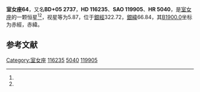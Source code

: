 {{Starbox begin
| name = 室女座64
}}
{{Starbox observe
| epoch = [[J2000.0|J2000.0]]
| constell = [[室女座|室女座]]<ref name=SIMBAD>{{cite web
 | url=http://simbad.u-strasbg.fr/simbad/sim-id?Ident=HR+5040
 | title=Pulsating variable Star
 | publisher=Centre de Données astronomiques de Strasbourg
 | work=SIMBAD
 | accessdate=2012-07-13
 | archive-date=2016-03-17
 | archive-url=https://web.archive.org/web/20160317133447/http://simbad.u-strasbg.fr/simbad/sim-id?Ident=HR+5040
 | dead-url=no
 }}</ref><ref name=DATA>{{cite web
 | url=http://vizier.u-strasbg.fr/viz-bin/VizieR-5?-out.add=.&-source=5050&-corr=PK=HR&-out.max=9999&HR=5040
 | title=VizieR Detailed Page
 | accessdate=2012-07-13
 | archive-date=2016-03-05
 | archive-url=https://web.archive.org/web/20160305050141/http://vizier.u-strasbg.fr/viz-bin/VizieR-5?-out.add=.&-source=5050&-corr=PK=HR&-out.max=9999&HR=5040
 | dead-url=no
 }}</ref>
| 星官 = 
| ra = {{RA|13|22|9.7}}<ref name=SIMBAD /><ref name=DATA />
| dec = {{DEC|+5|9|17}}<ref name=SIMBAD /><ref name=DATA />
| appmag_v = 5.87<ref name=SIMBAD /><ref name=DATA />
}}
{{Starbox character
| class = A2m<ref name=SIMBAD /><ref name=DATA />
| b-v = 0.12<ref name=SIMBAD /><ref name=DATA />
| u-b = 0.1<ref name=SIMBAD /><ref name=DATA />
| r-i = 0.04<ref name=SIMBAD /><ref name=DATA />
| variable = 
}}
{{Starbox astrometry
| radial_v = 0.1
| prop_mo_ra = -10
| parallax = 
| p_error = 
}}
{{Starbox catalog
| names =BD+05 2737，[[SAO星表|SAO]] 119905，[[HD星表|HD]] 116235，[[HR星表|HR]] 5040}}
{{Starbox reference |Simbad=HR+5040}}
{{Starbox end}}

'''室女座64'''，又名'''BD+05 2737'''，'''HD 116235'''、'''SAO 119905'''、'''HR 5040'''，是[[室女座|室女座]]的一颗恒星<ref name=SIMBAD /><ref name=DATA />，视星等为5.87，位于[[銀道座標系|銀經]]322.72，[[銀道座標系|銀緯]]66.84，其[[B1900.0|B1900.0]]坐标为赤經{{RA|13|17|7.1}}，赤緯{{DEC|+5|66.84|45}}。

== 参考文献 ==
{{reflist}}

{{star-stub}}

{{室女座恒星}}
[[Category:室女座|Category:室女座]]
[[Category:HD和HDE天體|116235]]
[[Category:HR天體|5040]]
[[Category:SAO天體|119905]]
